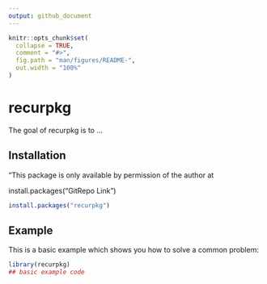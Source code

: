 ```yaml
---
output: github_document
---
```


<!-- README.md is generated from README.Rmd. Please edit that file -->

```r
knitr::opts_chunk$set(
  collapse = TRUE,
  comment = "#>",
  fig.path = "man/figures/README-",
  out.width = "100%"
)
```

# recurpkg

<!-- badges: start -->
<!-- badges: end -->

The goal of recurpkg is to ...

## Installation

"This package is only available by permission of the author at

install.packages("GitRepo Link")

``` r
install.packages("recurpkg")
```

## Example

This is a basic example which shows you how to solve a common problem:

```r
library(recurpkg)
## basic example code
```


